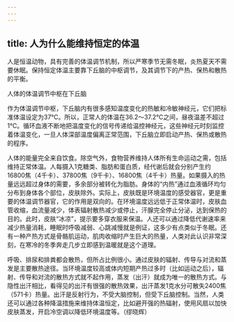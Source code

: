 ```yaml
---
---
---
```

title: 人为什么能维持恒定的体温
---




人是恒温动物，具有完善的体温调节机制，所以严寒季节无需冬眠，炎热夏天不需要休眠。保持恒定体温主要靠下丘脑的中枢调节，及其调节下的产热、保热和散热的平衡。

人体的体温调节中枢在下丘脑



作为体温调节中枢，下丘脑内有很多感知温度变化的热敏和冷敏神经元，它们把标准体温设定为37℃。所以，正常人的体温在36.2～37.2℃之间，昼夜温差不超过1℃。循环血液不断地把温度变化的信号传递给温控神经元，这些神经元时刻监控着体温变化，一旦人体深部温度偏离正常范围，下丘脑立即启动产热、保热或散热的程序。

人体的能量完全来自饮食。除空气外，食物营养维持人体所有生命运动之需，包括维持正常体温。人每摄入1克糖类、脂肪和蛋白质，经代谢后就会分别产生约16800焦（4千卡）、37800焦（9千卡）、16800焦（4千卡）热量。如果摄入的热量远远超过身体的需要，多余部分被转化为脂肪。身体的“内热”通过血液循环均匀分布到身体各个部位，皮肤除外。实际上，皮肤既是环境温度的感受器官，更是重要的体温调节器官，它的作用是双向的。在环境温度远远低于正常体温时，皮肤血管收缩，血流量减少，体表辐射散热减少或停止，汗腺完全停止分泌，达到保热的目的。此时，皮肤“冰凉”，提示要多穿衣服来保温。人还可以通过降低代谢速率来减少热量消耗，睡眠时呼吸减弱、心跳减慢就是例证，这多少有点类似于冬眠。还有一种产热方式是骨骼肌运动，肌肉收缩时产生巨大的热量，人类对此认识非常深刻，在寒冷的冬季奔走几步立即感到温暖就是这个道理。

呼吸、排尿和排粪都会散热，但所占比例很小。通过皮肤的辐射、传导与对流和蒸发是主要散热途径。当环境温度较高或体内短期产热过多时（比如运动之后），辐射、传导和对流的散热方式就不起作用，蒸发（出汗）就成为唯一的散热方式。与隐性出汗相比，看得见的出汗有很强的散热效果，出汗蒸发1克水分可散失2400焦（571卡）热量。出汗是反射行为，不受大脑控制，但受下丘脑控制。当然，人类还可以通过各种降温措施来维持体温恒定，比如避开强的热辐射，使用风扇以加快皮肤蒸发，开启冷空调以降低环境温度等。（缪晓辉）